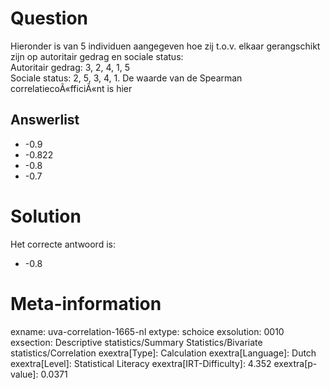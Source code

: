 Question
========

Hieronder is van 5 individuen aangegeven hoe zij t.o.v. elkaar
gerangschikt zijn op autoritair gedrag en sociale status:\
Autoritair gedrag: 3, 2, 4, 1, 5\
Sociale status: 2, 5, 3, 4, 1. De waarde van de Spearman
correlatiecoÃ«fficiÃ«nt is hier

Answerlist
----------

* -0.9
* -0.822
* -0.8
* -0.7

Solution
========

Het correcte antwoord is: 

* -0.8

Meta-information
================
exname: uva-correlation-1665-nl
extype: schoice
exsolution: 0010
exsection: Descriptive statistics/Summary Statistics/Bivariate statistics/Correlation
exextra[Type]: Calculation
exextra[Language]: Dutch
exextra[Level]: Statistical Literacy
exextra[IRT-Difficulty]: 4.352
exextra[p-value]: 0.0371
